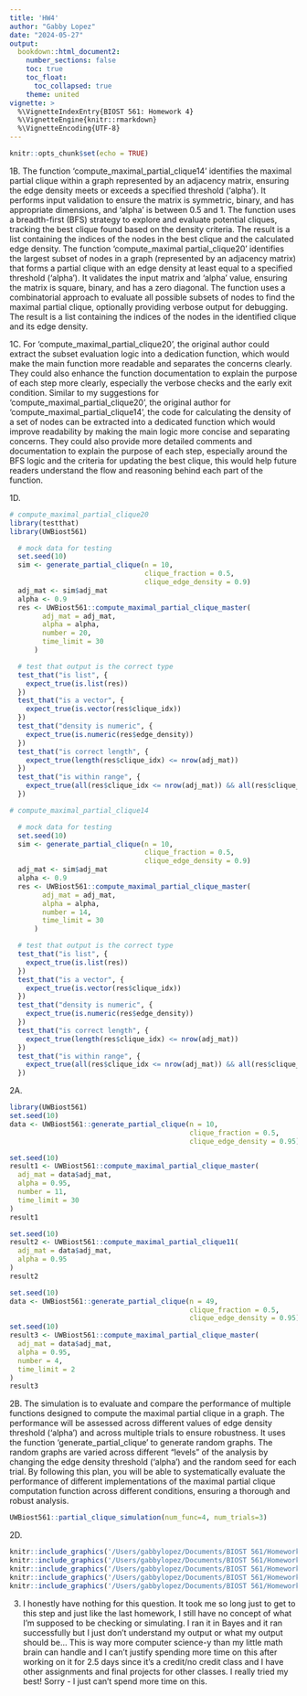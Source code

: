 ```yaml
---
title: 'HW4'
author: "Gabby Lopez"
date: "2024-05-27"
output: 
  bookdown::html_document2:
    number_sections: false
    toc: true
    toc_float:
      toc_collapsed: true
    theme: united
vignette: >
  %\VignetteIndexEntry{BIOST 561: Homework 4}
  %\VignetteEngine{knitr::rmarkdown}
  %\VignetteEncoding{UTF-8}
---
```


```r
knitr::opts_chunk$set(echo = TRUE)
```
1B. The function 'compute_maximal_partial_clique14' identifies the maximal partial clique within a graph represented by an adjacency matrix, ensuring the edge density meets or exceeds a specified threshold ('alpha'). It performs input validation to ensure the matrix is symmetric, binary, and has appropriate dimensions, and 'alpha' is between 0.5 and 1. The function uses a breadth-first (BFS) strategy to explore and evaluate potential cliques, tracking the best clique found based on the density criteria. The result is a list containing the indices of the nodes in the best clique and the calculated edge density. The function 'compute_maximal partial_clique20' identifies the largest subset of nodes in a graph (represented by an adjacency matrix) that forms a partial clique with an edge density at least equal to a specified threshold ('alpha'). It validates the input matrix and 'alpha' value, ensuring the matrix is square, binary, and has a zero diagonal. The function uses a combinatorial approach to evaluate all possible subsets of nodes to find the maximal partial clique, optionally providing verbose output for debugging. The result is a list containing the indices of the nodes in the identified clique and its edge density.

1C. For 'compute_maximal_partial_clique20', the original author could extract the subset evaluation logic into a dedication function, which would make the main function more readable and separates the concerns clearly. They could also enhance the function documentation to explain the purpose of each step more clearly, especially the verbose checks and the early exit condition. Similar to my suggestions for 'compute_maximal_partial_clique20', the original author for 'compute_maximal_partial_clique14', the code for calculating the density of a set of nodes can be extracted into a dedicated function which would improve readability by making the main logic more concise and separating concerns. They could also provide more detailed comments and documentation to explain the purpose of each step, especially around the BFS logic and the criteria for updating the best clique, this would help future readers understand the flow and reasoning behind each part of the function.

1D.
```r
# compute_maximal_partial_clique20
library(testthat)
library(UWBiost561)

  # mock data for testing
  set.seed(10)
  sim <- generate_partial_clique(n = 10,
                                 clique_fraction = 0.5,
                                 clique_edge_density = 0.9)
  adj_mat <- sim$adj_mat
  alpha <- 0.9
  res <- UWBiost561::compute_maximal_partial_clique_master(
        adj_mat = adj_mat,
        alpha = alpha,
        number = 20,
        time_limit = 30
      )

  # test that output is the correct type
  test_that("is list", {
    expect_true(is.list(res))
  })
  test_that("is a vector", {
    expect_true(is.vector(res$clique_idx))
  })
  test_that("density is numeric", {
    expect_true(is.numeric(res$edge_density))
  })
  test_that("is correct length", {
    expect_true(length(res$clique_idx) <= nrow(adj_mat))
  })
  test_that("is within range", {
    expect_true(all(res$clique_idx <= nrow(adj_mat)) && all(res$clique_idx > 0))
  })

```

```r
# compute_maximal_partial_clique14

  # mock data for testing
  set.seed(10)
  sim <- generate_partial_clique(n = 10,
                                 clique_fraction = 0.5,
                                 clique_edge_density = 0.9)
  adj_mat <- sim$adj_mat
  alpha <- 0.9
  res <- UWBiost561::compute_maximal_partial_clique_master(
        adj_mat = adj_mat,
        alpha = alpha,
        number = 14,
        time_limit = 30
      )

  # test that output is the correct type
  test_that("is list", {
    expect_true(is.list(res))
  })
  test_that("is a vector", {
    expect_true(is.vector(res$clique_idx))
  })
  test_that("density is numeric", {
    expect_true(is.numeric(res$edge_density))
  })
  test_that("is correct length", {
    expect_true(length(res$clique_idx) <= nrow(adj_mat))
  })
  test_that("is within range", {
    expect_true(all(res$clique_idx <= nrow(adj_mat)) && all(res$clique_idx > 0))
  })


```
2A.
```r
library(UWBiost561)
set.seed(10)
data <- UWBiost561::generate_partial_clique(n = 10, 
                                            clique_fraction = 0.5,
                                            clique_edge_density = 0.95)

set.seed(10)
result1 <- UWBiost561::compute_maximal_partial_clique_master(
  adj_mat = data$adj_mat, 
  alpha = 0.95, 
  number = 11, 
  time_limit = 30
)
result1

set.seed(10)
result2 <- UWBiost561::compute_maximal_partial_clique11(
  adj_mat = data$adj_mat, 
  alpha = 0.95
)
result2

set.seed(10)
data <- UWBiost561::generate_partial_clique(n = 49, 
                                            clique_fraction = 0.5,
                                            clique_edge_density = 0.95)
set.seed(10)
result3 <- UWBiost561::compute_maximal_partial_clique_master(
  adj_mat = data$adj_mat, 
  alpha = 0.95, 
  number = 4, 
  time_limit = 2
)
result3

```
2B. The simulation is to evaluate and compare the performance of multiple functions designed to compute the maximal partial clique in a graph. The performance will be assessed across different values of edge density threshold ('alpha') and across multiple trials to ensure robustness. It uses the function 'generate_partial_clique' to generate random graphs. The random graphs are varied across different "levels" of the analysis by changing the edge density threshold ('alpha') and the random seed for each trial. By following this plan, you will be able to systematically evaluate the performance of different implementations of the maximal partial clique computation function across different conditions, ensuring a thorough and robust analysis.
```r
UWBiost561::partial_clique_simulation(num_func=4, num_trials=3)
```
2D.
```r
knitr::include_graphics('/Users/gabbylopez/Documents/BIOST 561/Homework/check1.png')
knitr::include_graphics('/Users/gabbylopez/Documents/BIOST 561/Homework/check2.png')
knitr::include_graphics('/Users/gabbylopez/Documents/BIOST 561/Homework/check3.png')
knitr::include_graphics('/Users/gabbylopez/Documents/BIOST 561/Homework/check4.png')
knitr::include_graphics('/Users/gabbylopez/Documents/BIOST 561/Homework/check5.png')
```

3. I honestly have nothing for this question. It took me so long just to get to this step and just like the last homework, I still have no concept of what I'm supposed to be checking or simulating. I ran it in Bayes and it ran successfully but I just don't understand my output or what my output should be... This is way more computer science-y than my little math brain can handle and I can't justify spending more time on this after working on it for 2.5 days since it's a credit/no credit class and I have other assignments and final projects for other classes. I really tried my best! Sorry - I just can't spend more time on this.

